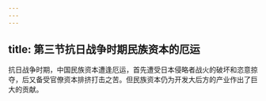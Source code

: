```yaml
---
---
---
```

title: 第三节抗日战争时期民族资本的厄运
---



抗日战争时期，中国民族资本遭逢厄运，首先遭受日本侵略者战火的破坏和恣意掠夺，后又备受官僚资本排挤打击之苦。但民族资本仍为开发大后方的产业作出了巨大的贡献。
